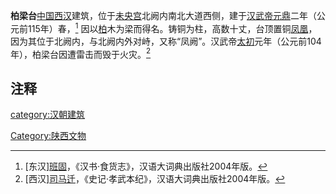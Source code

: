 '''柏梁台'''[[中国|中国]][[西汉|西汉]]建筑，位于[[未央宫|未央宫]]北阙内南北大道西侧，建于[[汉武帝|汉武帝]][[元鼎|元鼎]]二年（公元前115年）春，<ref>[东汉][[班固|班固]]，《汉书·食货志》，汉语大词典出版社2004年版。</ref>
因以[[柏|柏]]木为梁而得名。铸铜为柱，高数十丈，台顶置铜[[凤凰|凤凰]]，因为其位于北阙内，与北阙内外对峙，又称“凤阙”。汉武帝[[太初|太初]]元年（公元前104年），柏梁台因遭雷击而毁于火灾。<ref>[西汉][[司马迁|司马迁]]，《史记·孝武本纪》，汉语大词典出版社2004年版。</ref>

==注释==
<references/>


[[Category:陕西文物|Category:陕西文物]]
[[category:汉朝建筑|category:汉朝建筑]]